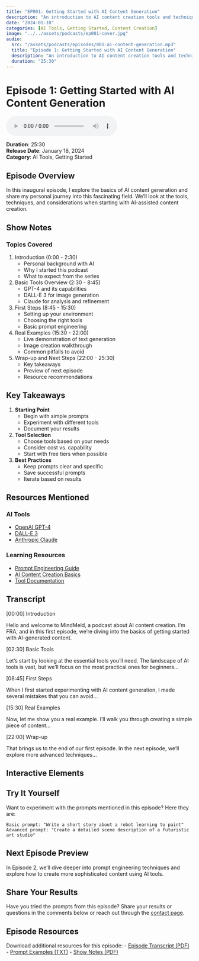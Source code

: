 ```yaml
---
title: "EP001: Getting Started with AI Content Generation"
description: "An introduction to AI content creation tools and techniques"
date: "2024-01-18"
categories: [AI Tools, Getting Started, Content Creation]
image: "../../assets/podcasts/ep001-cover.jpg"
audio:
  src: "/assets/podcasts/episodes/001-ai-content-generation.mp3"
  title: "Episode 1: Getting Started with AI Content Generation"
  description: "An introduction to AI content creation tools and techniques"
  duration: "25:30"
---
```


# Episode 1: Getting Started with AI Content Generation


<div class="audio-player">
<audio controls>
  <source src="/assets/podcasts/episodes/001-ai-content-generation.mp3" type="audio/mpeg">
  <source src="/assets/podcasts/episodes/001-ai-content-generation.ogg" type="audio/ogg">
  Your browser does not support the audio element.
</audio>
</div>

:::{.episode-meta}

**Duration**: 25:30  
**Release Date**: January 18, 2024  
**Category**: AI Tools, Getting Started

:::

## Episode Overview

In this inaugural episode, I explore the basics of AI content generation and share my personal journey into this fascinating field. We'll look at the tools, techniques, and considerations when starting with AI-assisted content creation.

## Show Notes

### Topics Covered

1. Introduction (0:00 - 2:30)
   - Personal background with AI
   - Why I started this podcast
   - What to expect from the series

2. Basic Tools Overview (2:30 - 8:45)
   - GPT-4 and its capabilities
   - DALL-E 3 for image generation
   - Claude for analysis and refinement

3. First Steps (8:45 - 15:30)
   - Setting up your environment
   - Choosing the right tools
   - Basic prompt engineering

4. Real Examples (15:30 - 22:00)
   - Live demonstration of text generation
   - Image creation walkthrough
   - Common pitfalls to avoid

5. Wrap-up and Next Steps (22:00 - 25:30)
   - Key takeaways
   - Preview of next episode
   - Resource recommendations

## Key Takeaways

1. **Starting Point**
   - Begin with simple prompts
   - Experiment with different tools
   - Document your results

2. **Tool Selection**
   - Choose tools based on your needs
   - Consider cost vs. capability
   - Start with free tiers when possible

3. **Best Practices**
   - Keep prompts clear and specific
   - Save successful prompts
   - Iterate based on results

## Resources Mentioned

### AI Tools
- [OpenAI GPT-4](https://openai.com)
- [DALL-E 3](https://openai.com/dall-e-3)
- [Anthropic Claude](https://anthropic.com)

### Learning Resources
- [Prompt Engineering Guide](https://www.promptingguide.ai)
- [AI Content Creation Basics](https://example.com/ai-basics)
- [Tool Documentation](https://example.com/docs)

## Transcript

:::{.transcript}

[00:00] Introduction

Hello and welcome to MindMeld, a podcast about AI content creation. I'm FRA, and in this first episode, we're diving into the basics of getting started with AI-generated content.

[02:30] Basic Tools

Let's start by looking at the essential tools you'll need. The landscape of AI tools is vast, but we'll focus on the most practical ones for beginners...

[08:45] First Steps

When I first started experimenting with AI content generation, I made several mistakes that you can avoid...

[15:30] Real Examples

Now, let me show you a real example. I'll walk you through creating a simple piece of content...

[22:00] Wrap-up

That brings us to the end of our first episode. In the next episode, we'll explore more advanced techniques...

:::

## Interactive Elements

:::{.callout-note}

## Try It Yourself
Want to experiment with the prompts mentioned in this episode? Here they are:

```text
Basic prompt: "Write a short story about a robot learning to paint"
Advanced prompt: "Create a detailed scene description of a futuristic art studio"
```
:::

## Next Episode Preview

In Episode 2, we'll dive deeper into prompt engineering techniques and explore how to create more sophisticated content using AI tools.

:::{.callout-tip}

## Share Your Results
Have you tried the prompts from this episode? Share your results or questions in the comments below or reach out through the [contact page](/about#contact).

:::

## Episode Resources

Download additional resources for this episode:
- [Episode Transcript (PDF)](/assets/podcasts/transcripts/ep001-transcript.pdf)
- [Prompt Examples (TXT)](/assets/podcasts/resources/ep001-prompts.txt)
- [Show Notes (PDF)](/assets/podcasts/notes/ep001-notes.pdf)

